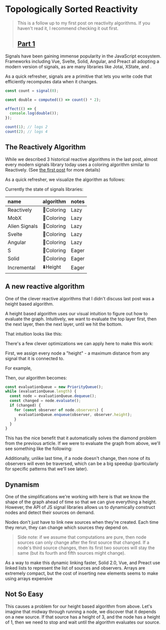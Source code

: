 # Topologically Sorted Reactivity

> This is a follow up to my first post on reactivity algorithms. If you haven't read it, I recommend checking it out first.
>
> ## [Part 1](/2022-12-01/reactivity)

Signals have been gaining immense popularity in the JavaScript ecosystem. Frameworks including Vue, Svelte, Solid, Angular, and Preact all adopting a modern version of signals, as are many libraries like Jotai, XState, and .

As a quick refresher, signals are a primitive that lets you write code that efficiently recomputes data when it changes.

```ts
const count = signal(0);

const double = computed(() => count() * 2);

effect(() => {
  console.log(double());
});

count(1); // logs 2
count(2); // logs 4
```

## The Reactively Algorithm

While we described 3 historical reactive algorithms in the last post, almost every modern signals library today uses a coloring algorithm similar to Reactively. (See [the first post](/2022-12-01/reactivity) for more details)

As a quick refresher, we visualize the algorithm as follows:

<Carousel />

Currently the state of signals libraries:

| name          | algorithm  | notes |
| :------------ | :--------- | :---- |
| Reactively    | 🎨Coloring | Lazy  |
| MobX          | 🎨Coloring | Lazy  |
| Alien Signals | 🎨Coloring | Lazy  |
| Svelte        | 🎨Coloring | Lazy  |
| Angular       | 🎨Coloring | Lazy  |
| S             | 🎨Coloring | Eager |
| Solid         | 🎨Coloring | Eager |
| Incremental   | ⬇️Height   | Eager |

## A new reactive algorithm

One of the clever reactive algorithms that I didn't discuss last post was a height based algorithm.

A height based algorithm uses our visual intuition to figure out how to evaluate the graph. Intuitively, we want to evaluate the top layer first, then the next layer, then the next layer, until we hit the bottom.

That intuition looks like this:

There's a few clever optimizations we can apply here to make this work:

First, we assign every node a "height" - a maximum distance from any signal that it is connected to.

For example,

<Dagre />

Then, our algorithm becomes:

```ts
const evaluationQueue = new PriorityQueue();
while (evaluationQueue.length) {
  const node = evaluationQueue.dequeue();
  const changed = node.evaluate();
  if (changed) {
    for (const observer of node.observers) {
      evaluationQueue.enqueue(observer, observer.height);
    }
  }
}
```

This has the nice benefit that it automatically solves the diamond problem from the previous article. If we were to evaluate the graph from above, we'll see something like the following:

<HeightGraph />

Additionally, unlike last time, if a node doesn't change, then none of its observers will even be traversed, which can be a big speedup (particularly for specific patterns that we'll see later).

## Dynamism

One of the simplifications we're working with here is that we know the shape of the graph ahead of time so that we can give everything a height.
However, the API of JS signal libraries allows us to dynamically construct nodes and detect their sources on demand.

<Dynamic />

Nodes don't just have to link new sources when they're created. Each time they rerun, they can change which sources they depend on.

> Side note: if we assume that computations are pure, then node sources can only change after the first source that changed. If a node's third source changes, then its first two sources will stay the same (but its fourth and fifth sources might change).

As a way to make this dynamic linking faster, Solid 2.0, Vue, and Preact use linked lists to represent the list of sources and observers. Arrays are extremely compact, but the cost of inserting new elements seems to make using arrays expensive

## Not So Easy

This causes a problem for our height based algorithm from above. Let's imagine that midway through running a node, we discover that it depends on a new source. If that source has a height of 3, and the node has a height of 1, then we need to stop and wait until the algorithm evaluates our source.

<BadHeight />